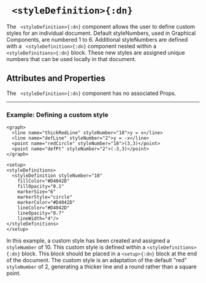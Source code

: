 

# ` <styleDefinition>{:dn}`

The ` <styleDefinition>{:dn}` component allows the user to define custom styles for an individual document. Default styleNumbers, used in Graphical Components, are numbered $1$ to $6$. Additional styleNumbers are defined with a ` <styleDefinition>{:dn}` component nested within a ` <styleDefinitions>{:dn}` block.
These new styles are assigned unique numbers that can be used locally in that document.

## Attributes and Properties 
 <AttrDisplay name='styleDefinition'/> 

The ` <styleDefinition>{:dn}` component has no associated Props.

---

### Example: Defining a custom style


```doenet-editor-horiz
<graph>
  <line name="thickRedLine" styleNumber="10">y = x</line>
  <line name="defLine" styleNumber="2">y = -x</line>
  <point name="redCircle" styleNumber="10">(3,3)</point>
  <point name="defPt" styleNumber="2">(-3,3)</point>
</graph>

<setup>
<styleDefinitions>
  <styleDefinition styleNumber="10" 
    fillColor="#D4042D" 
    fillOpacity="0.1" 
    markerSize="6" 
    markerStyle="circle" 
    markerColor="#D4042D" 
    lineColor="#D4042D" 
    lineOpacity="0.7"  
    lineWidth="4"/>
</styleDefinitions> 
</setup>
```



In this example, a custom style has been created and assigned a `styleNumber` of $10$. This custom style is defined within a `<styleDefinitions>{:dn}`
block. This block should be placed in a `<setup>{:dn}` block at the end of the document.
The custom style is an adaptation of the default "red" `styleNumber` of $2$, generating a thicker line and a round rather than a square point.

